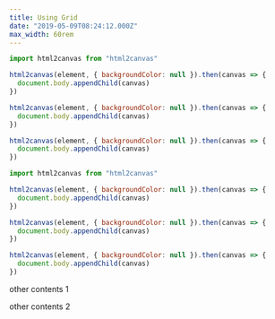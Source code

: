 ```yaml
---
title: Using Grid
date: "2019-05-09T08:24:12.000Z"
max_width: 60rem
---
```



[](@grid,layoutFixed)

```js
import html2canvas from "html2canvas"

html2canvas(element, { backgroundColor: null }).then(canvas => {
  document.body.appendChild(canvas)
})

html2canvas(element, { backgroundColor: null }).then(canvas => {
  document.body.appendChild(canvas)
})

html2canvas(element, { backgroundColor: null }).then(canvas => {
  document.body.appendChild(canvas)
})
```

[](@grid)

<Dummy text="grid" />

[](@gridend)

[](@grid)

```js
import html2canvas from "html2canvas"

html2canvas(element, { backgroundColor: null }).then(canvas => {
  document.body.appendChild(canvas)
})

html2canvas(element, { backgroundColor: null }).then(canvas => {
  document.body.appendChild(canvas)
})

html2canvas(element, { backgroundColor: null }).then(canvas => {
  document.body.appendChild(canvas)
})
```

[](@grid)

<Dummy text="grid" />

[](@gridend)

other contents 1

[](@grid-2)

<Dummy text="grid-2" />

[](@grid)

<Dummy text="grid" />

[](@grid-4)

<Dummy text="grid-4" />

[](@gridend)

other contents 2
